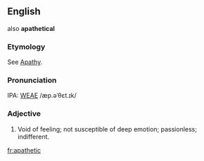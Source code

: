 ==English==
also '''apathetical'''

===Etymology===
See  [[Apathy]].

===Pronunciation===
IPA: [[WEAE]] /æp.əˈθɛt.ɪk/

===Adjective===
# Void of feeling; not susceptible of deep emotion; passionless; indifferent.
<!-- material copied from Webster's Revised Unabridged Dictionary (1913) -->

{{Citations}}
[[fr:apathetic]]